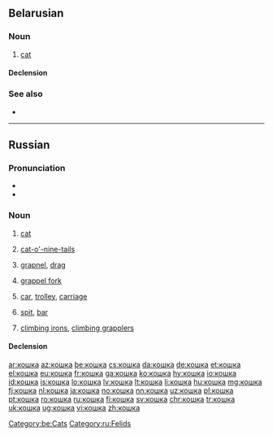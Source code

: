 ==Belarusian==
{{wikipedia|lang=be}}

===Noun===
{{head|be|noun}}

# [[cat]]

====Declension====
{{be-decl-noun|ко́шка|ко́шкі|ко́шкі|ко́шак|ко́шцы|ко́шкам|ко́шку|ко́шак|ко́шкай|ко́шкамі|ко́шцы|ко́шках}}

===See also===
* {{l|be|кот}}

[[Category:be:Cats]]

----

==Russian==

===Pronunciation===
* {{IPA|/ˈkoʂkə/|lang=ru}}
* {{audio|Ru-кошка.ogg|audio|lang=ru}}

===Noun===
{{ru-noun|ко́шка|f-an}}

# [[cat]]
#: {{ux|ru|жить как '''кошка''' с собакой|to lead a cat-and-dog life|inline=1}}
#: {{ux|ru|игра́ть в '''кошки'''-мышки|play cat-and-mouse|inline=1}}
#: {{ux|ru|ночью все '''кошки''' серы|at night all cats are gray|inline=1}}
#: {{ux|ru|у него́ '''кошки''' скребут на се́рдце|he is sick at heart (very upset)|inline=1}}
# [[cat-o'-nine-tails]]
# {{lb|ru|technical}} [[grapnel]], [[drag]]
# {{lb|ru|technical}} [[grappel fork]]
# {{lb|ru|cranes}} [[car]], [[trolley]], [[carriage]]
# {{lb|ru|geology}} [[spit]], [[bar]]
# {{lb|ru|in the plural}} [[climbing irons]], [[climbing grapplers]]

====Declension====
{{ru-noun-vel-а-1|кошк|ко́шк|кошек|ко́шек|anim=1}}

[[Category:ru:Felids]]

[[ar:кошка]]
[[az:кошка]]
[[be:кошка]]
[[cs:кошка]]
[[da:кошка]]
[[de:кошка]]
[[et:кошка]]
[[el:кошка]]
[[eu:кошка]]
[[fr:кошка]]
[[ga:кошка]]
[[ko:кошка]]
[[hy:кошка]]
[[io:кошка]]
[[id:кошка]]
[[is:кошка]]
[[lo:кошка]]
[[lv:кошка]]
[[lt:кошка]]
[[li:кошка]]
[[hu:кошка]]
[[mg:кошка]]
[[fj:кошка]]
[[nl:кошка]]
[[ja:кошка]]
[[no:кошка]]
[[nn:кошка]]
[[uz:кошка]]
[[pl:кошка]]
[[pt:кошка]]
[[ro:кошка]]
[[ru:кошка]]
[[fi:кошка]]
[[sv:кошка]]
[[chr:кошка]]
[[tr:кошка]]
[[uk:кошка]]
[[ug:кошка]]
[[vi:кошка]]
[[zh:кошка]]